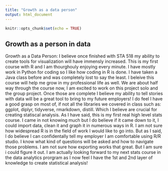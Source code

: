 ```yaml
---
title: "Growth as a data person"
output: html_document
---
```


```r
knitr::opts_chunk$set(echo = TRUE)
```

## Growth as a person in data

Growth as a Data Person: I believe once finished with STA 518 my ability to create tools for visualization will have immensly increased. This is my first course with R and I am thourghouly enjoying every minute. I have mostly work in Python for coding so I like how coding in R is done. I have taken a Java class before and was completely lost to say the least. I beleive this course will help me grow in my professional life as well. We are about half way through the course now, I am excited to work on this project solo and the group project. Once those are complete I believe my ability to tell stories with data will be a great tool to bring to my future employers! I do feel I have a good grasp on most of, if not all the libraries we covered in class such as: ggplot, diplyr, tidyverse, rmarkdown, distill. Which I believe are crucial for creating statiscal analysis. As I have said, this is my first real high level stats course. I came in not knowing much but I do believe if it came down to it, I could import data, clean it and graph it in numerous ways in R. I am not sure how widespread R is in the field of work I would like to go into. But as I said, I do believe I can confidentally tell my employer I am comfortable using R/R studio. I know what kind of questions will be asked and how to navigate those problems. I am not sure how exporting works that great. But I am sure i could figure it out. I am actually looking forward to my next stats course in the data analytics prorgram as I now feel I have the 1st and 2nd layer of knowledge to create statistical analysis!
